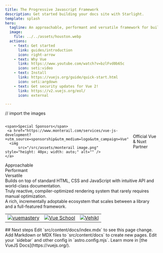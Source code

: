 ```yaml
---
title: The Progressive Javascript Framework
description: Get started building your docs site with Starlight.
template: splash
hero:
  tagline: An approachable, performant and versatile framework for building web user interfaces.!
  image:
    file: ../../assets/houston.webp
  actions:
    - text: Get started
      link: guides/introduction
      icon: right-arrow
    - text: Why Vue
      link: https://www.youtube.com/watch?v=bzlFvd0b65c
      icon: seti:video
    - text: Install
      link: https://vuejs.org/guide/quick-start.html
      icon: seti:argdown
    - text: Get security updates for Vue 2!
      link: https://v2.vuejs.org/eol/
      icon: external

---
```


// import the images

<div style="
  display: flex;
  justify-content: center;
  align-items: center;
  gap: 1rem; /* Equal spacing between all items */
  margin: 0 auto;
  max-width: 1000px; /* Adjust as needed */
  ">

    <span>Special Sponsors</span>
     <a href="https://www.monterail.com/services/vue-js-development?+utm_source=sponsorship&utm_medium=logo&utm_campaign=Vue">
      <img 
	      src="/src/assets/monterail image.png" style="height: 40px; width: auto;" alt="" />
    </a>
   Official Vue & Nuxt Partner
 
</div>


<div class="grid-table">
  <div class="grid-header">
    <div>Approachable</div>
    <div>Performant</div>
    <div>Versatile</div>
  </div>
  <div class="grid-row">
    <div>Builds on top of standard HTML, CSS and JavaScript with intuitive API and world-class documentation.</div>
    <div>Truly reactive, compiler-optimized rendering system that rarely requires manual optimization.</div>
    <div>A rich, incrementally adoptable ecosystem that scales between a library and a full-featured framework.</div>
  </div>
</div>

<style>{`
  .grid-table {
    display: grid;
    width: min(80%, 800px);
    margin: auto;
    background: white;
    border-radius: 8px;
    overflow: hidden;
    /* Remove all internal spacing control */
    gap: 0; /* Eliminates gap between header and rows */
  }
  .grid-header, .grid-row {
    display: grid;
    grid-template-columns: repeat(3, 1fr);
    /* Add border instead of margin for separation */
    border-bottom: 1px solid #f0f0f0;
  }
  .grid-header > div {
    padding: 12px 16px; /* Consistent padding with rows */
    background: white;
    font-weight: 600;
    color: rgb(1, 5, 11);
    text-align: left;
    /* Remove margin causing extra space */
    margin: 0;
  }
  .grid-row > div {
    padding: 12px 16px; /* Match header padding */
    background: white;
    text-align: left;
  }
`}</style>

<table>
  <tr>
    <td><a href="https://www.vuemastery.com/"><img src="/src/assets/vuemastery.jpg" alt="vuemastery" /></a></td>
    <td><a href="https://vueschool.io/?utm_source=Vuejs.org&utm_medium=Banner&utm_campaign=Sponsored%20Banner&utm_content=V1"><img src="/src/assets/vueschool.jpg" alt="Vue School" /></a></td>
    <td><a href="https://vehikl.com/"><img src="/src/assets/vehikl.jpg" alt="Vehikl" /></a></td>
  </tr>
</table>
## Next steps

<CardGrid stagger>
  <Card title="Update content" icon="pencil">
    Edit `src/content/docs/index.mdx` to see this page change.
  </Card>
  <Card title="Add new content" icon="add-document">
    Add Markdown or MDX files to `src/content/docs` to create new pages.
  </Card>
  <Card title="Configure your site" icon="setting">
    Edit your `sidebar` and other config in `astro.config.mjs`.
  </Card>
  <Card title="Read the docs" icon="open-book">
    Learn more in [the VueJS Docs](https://vuejs.org/).
  </Card>
</CardGrid>
